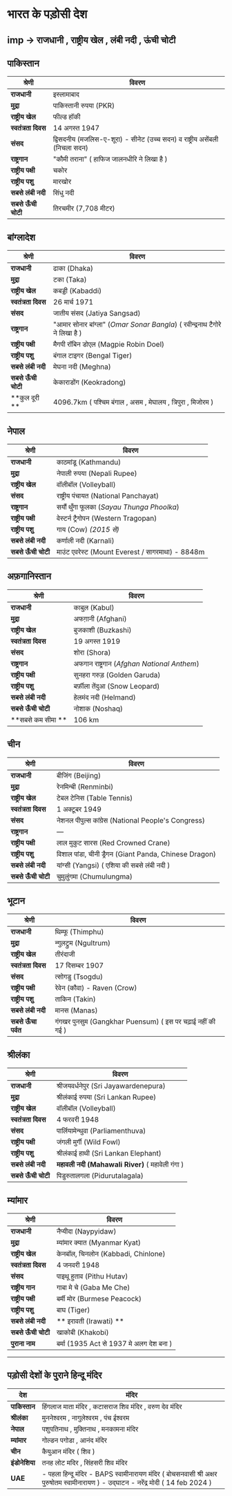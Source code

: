 # भारत के पड़ोसी देश   
 
imp -> राजधानी , राष्ट्रीय खेल , लंबी नदी , ऊंची चोटी 
---

## पाकिस्तान

| **श्रेणी**            | **विवरण**                                                                 |
|-----------------------|---------------------------------------------------------------------------|
| **राजधानी**          | इस्लामाबाद                                                               |
| **मुद्रा**           | पाकिस्तानी रुपया (PKR)                                                  |
| **राष्ट्रीय खेल**   | फील्ड हॉकी                                                              |
| **स्वतंत्रता दिवस** | 14 अगस्त 1947                                                           |
| **संसद**             | द्विसदनीय (मजलिस-ए-शूरा) - सीनेट (उच्च सदन) व राष्ट्रीय असेंबली (निचला सदन) |
| **राष्ट्रगान**      | "कौमी तराना" ( हाफिज जालनधीरि ने लिखा है )                                                          |
| **राष्ट्रीय पक्षी** | चकोर                                                            |
| **राष्ट्रीय पशु**   | मारखोर                                                                  |
| **सबसे लंबी नदी**  | सिंधु नदी                                                               |
| **सबसे ऊँची चोटी** | तिरचमीर (7,708 मीटर)                                                  |

## बांग्लादेश

| **श्रेणी**            | **विवरण**                                                                 |
|-----------------------|---------------------------------------------------------------------------|
| **राजधानी**          | ढाका (Dhaka)                                                              |
| **मुद्रा**           | टका (Taka)                                                                |
| **राष्ट्रीय खेल**    | कबड्डी (Kabaddi)                                                          |
| **स्वतंत्रता दिवस** | 26 मार्च 1971                                                             |
| **संसद**             | जातीय संसद (Jatiya Sangsad)                                               |
| **राष्ट्रगान**       | "आमार सोनार बांग्ला" (*Omar Sonar Bangla*) ( रवीन्द्रनाथ टैगोरे ने लिखा है )                              |
| **राष्ट्रीय पक्षी**  | मैगपी रॉबिन डोएल (Magpie Robin Doel)                                     |
| **राष्ट्रीय पशु**    | बंगाल टाइगर (Bengal Tiger)                                                |
| **सबसे लंबी नदी**   | मेघना नदी (Meghna)                                                        |
| **सबसे ऊँची चोटी**  | केकाराडोंग (Keokradong)                                                 |
| **कुल दूरी ** | 4096.7km ( पश्चिम बंगाल , असम , मेघालय , त्रिपुरा , मिजोरम ) |  


## नेपाल

| **श्रेणी**            | **विवरण**                                                                 |
|-----------------------|---------------------------------------------------------------------------|
| **राजधानी**          | काठमांडू (Kathmandu)                                                      |
| **मुद्रा**           | नेपाली रुपया (Nepali Rupee)                                               |
| **राष्ट्रीय खेल**    | वॉलीबॉल (Volleyball)                                                      |
| **संसद**             | राष्ट्रीय पंचायत (National Panchayat)                                     |
| **राष्ट्रगान**       | सयौं थुँगा फूलका (*Sayau Thunga Phoolka*)                                |
| **राष्ट्रीय पक्षी**  | वेस्टर्न ट्रैगोपन (Western Tragopan)                                      |
| **राष्ट्रीय पशु**    | गाय (Cow) *(2015 से)*                                                      |
| **सबसे लंबी नदी**   | कर्णाली नदी (Karnali)                                                     |
| **सबसे ऊँची चोटी**  | माउंट एवरेस्ट (Mount Everest / सागरमाथा) - 8848m                                  |


## अफ़गानिस्तान

| **श्रेणी**            | **विवरण**                                                                 |
|-----------------------|---------------------------------------------------------------------------|
| **राजधानी**          | काबुल (Kabul)                                                             |
| **मुद्रा**           | अफग़ानी (Afghani)                                                         |
| **राष्ट्रीय खेल**    | बुजकाशी (Buzkashi)                                                        |
| **स्वतंत्रता दिवस** | 19 अगस्त 1919                                                              |
| **संसद**             | शोरा (Shora)                                                              |
| **राष्ट्रगान**       | अफगान राष्ट्रगान (*Afghan National Anthem*)                              |
| **राष्ट्रीय पक्षी**  | सुनहरा गरुड़ (Golden Garuda)                                              |
| **राष्ट्रीय पशु**    | बर्फ़ीला तेंदुआ (Snow Leopard)                                            |
| **सबसे लंबी नदी**   | हेलमंद नदी (Helmand)                                                      |
| **सबसे ऊँची चोटी**  | नोशाक (Noshaq)                                                            |
| **सबसे कम सीमा **  | 106 km                                                            |


## चीन

| **श्रेणी**            | **विवरण**                                                                 |
|-----------------------|---------------------------------------------------------------------------|
| **राजधानी**          | बीजिंग (Beijing)                                                          |
| **मुद्रा**           | रेनमिन्बी (Renminbi)                                                      |
| **राष्ट्रीय खेल**    | टेबल टेनिस (Table Tennis)                                                |
| **स्वतंत्रता दिवस** | 1 अक्टूबर 1949                                                            |
| **संसद**             | नेशनल पीपुल्स कांग्रेस (National People's Congress)                      |
| **राष्ट्रगान**       | —                                                                         |
| **राष्ट्रीय पक्षी**  | लाल मुकुट सारस (Red Crowned Crane)                                       |
| **राष्ट्रीय पशु**    | विशाल पांडा, चीनी ड्रैगन (Giant Panda, Chinese Dragon)                   |
| **सबसे लंबी नदी**   | यांग्सी (Yangsi) ( एशिया की सबसे लंबी नदी )                                                         |
| **सबसे ऊँची चोटी**  | चुमुलुंगमा (Chumulungma)                                                  |


## भूटान

| **श्रेणी**            | **विवरण**                                                                 |
|-----------------------|---------------------------------------------------------------------------|
| **राजधानी**          | थिम्फू (Thimphu)                                                           |
| **मुद्रा**           | न्गुलट्रुम (Ngultrum)                                                     |
| **राष्ट्रीय खेल**    | तीरंदाजी                                                                 |
| **स्वतंत्रता दिवस** | 17 दिसम्बर 1907                                                           |
| **संसद**             | त्सोगडु (Tsogdu)                                                          |
| **राष्ट्रीय पक्षी**  | रेवेन (कौवा) - Raven (Crow)                                               |
| **राष्ट्रीय पशु**    | ताकिन (Takin)                                                             |
| **सबसे लंबी नदी**   | मानस (Manas)                                                              |
| **सबसे ऊँचा पर्वत** | गंगखर पुनसुम (Gangkhar Puensum) ( इस पर चढ़ाई नहीं की गई )                                         |


## श्रीलंका

| **श्रेणी**            | **विवरण**                                                               |
|-----------------------|-------------------------------------------------------------------------|
| **राजधानी**          | श्रीजयवर्धनेपुर (Sri Jayawardenepura)                                  |
| **मुद्रा**           | श्रीलंकाई रुपया (Sri Lankan Rupee)                                     |
| **राष्ट्रीय खेल**    | वॉलीबॉल (Volleyball)                                                    |
| **स्वतंत्रता दिवस** | 4 फरवरी 1948                                                            |
| **संसद**             | पार्लियामेन्थुवा (Parliamenthuva)                                      |
| **राष्ट्रीय पक्षी**  | जंगली मुर्गी (Wild Fowl)                                                |
| **राष्ट्रीय पशु**    | श्रीलंकाई हाथी (Sri Lankan Elephant)                                   |
| **सबसे लंबी नदी**   | **महावली नदी (Mahawali River)** ( महावेली गंगा )                                          |
| **सबसे ऊँची चोटी** | पिडुरुतालगला (Pidurutalagala)                                          |



## म्यांमार

| **श्रेणी**              | **विवरण**                                      |
|-------------------------|------------------------------------------------|
| **राजधानी**            | नैप्यीदा   (Naypyidaw)                            |
| **मुद्रा**             | म्यांमार क्यात (Myanmar Kyat)                |
| **राष्ट्रीय खेल**      | केनबॉल, चिनलोन (Kabbadi, Chinlone)           |
| **स्वतंत्रता दिवस**   | 4 जनवरी 1948                                  |
| **संसद**               | पाइथू हुताव (Pithu Hutav)                    |
| **राष्ट्रीय गान**      | गाबा मे चे (Gaba Me Che)                     |
| **राष्ट्रीय पक्षी**    | बर्मी मोर (Burmese Peacock)                  |
| **राष्ट्रीय पशु**      | बाघ (Tiger)                                   |
| **सबसे लंबी नदी**     | ** इरावती (Irawati) **                              |
| **सबसे ऊँची चोटी**   | खाकोबी (Khakobi)                              |
| **पुराना नाम** | बर्मा (1935 Act से 1937 मे अलग देश बना ) |

--- 

## पड़ोसी देशों के पुराने हिन्दू मंदिर 

| **देश**              | **मंदिर**                                      |
|-------------------------|------------------------------------------------|
| **पाकिस्तान**            | हिंगलाज माता मंदिर , कटासराज शिव मंदिर , वरुण देव मंदिर                           |
| **श्रीलंका**             | मुननेश्वरम , नागुलेश्वरम , पंच ईश्वरम                |
| **नेपाल**      | पशुपतिनाथ , मुक्तिनाथ , मनकामना मंदिर            |
| **म्यांमार**   | गोल्डन पगोडा , आनंद मंदिर                                 |
| **चीन**      | कैयुआन मंदिर ( शिव )                     |
| **इंडोनेशिया**    | तनह लोट मदिर , सिंहसरी शिव मंदिर                    |
| **UAE**      | - पहला हिन्दू मंदिर - BAPS स्वामीनारायण मंदिर ( बोचसनवासी श्री अक्षर पुरुषोतम स्वामीनारायण ) - उद्घाटन  - नरेंद्र मोदी ( 14 feb 2024 )|                                   |



